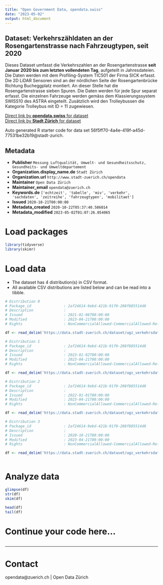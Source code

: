 ```yaml
---
title: "Open Government Data, opendata.swiss"
date: "2023-05-02"
output: html_document
---
```


## Dataset: Verkehrszähldaten an der Rosengartenstrasse nach Fahrzeugtypen, seit 2020


Dieses Dataset umfasst die Verkehrszahlen an der Rosengartenstrasse **seit Januar 2020 bis zum letzten vollendeten Tag**, aufgeteilt in Jahresdateien. Die Daten werden mit dem Profiling-System TIC501 der Firma SICK erfasst. Die 2D LiDAR Sensoren sind an der nördlichen Seite der Rosengartenbrücke Richtung Bucheggplatz montiert. An dieser Stelle hat die Rosengartenstrasse sieben Spuren. Die Daten werden für jede Spur separat erfasst.
Die einzelnen Fahrzeuge werden gemäss dem Klassierungssystem SWISS10 des ASTRA eingeteilt. Zusätzlich wird den Trolleybussen die Kategorie Trolleybus mit ID = 11 zugewiesen.


[Direct link by **opendata.swiss** for dataset](https://opendata.swiss/de/dataset/verkehrszahldaten-an-der-rosengartenstrasse-nach-fahrzeugtypen-seit-2020)<br>
[Direct link by **Stadt Zürich** for dataset](https://data.stadt-zuerich.ch/dataset/ugz_verkehrsdaten_stundenwerte_rosengartenbruecke)

Auto generated R starter code for data set 56f5ff70-4a4e-419f-a45d-77531be32b19@stadt-zurich.

## Metadata

- **Publisher** `Messung Luftqualität, Umwelt- und Gesundheitsschutz, Gesundheits- und Umweltdepartement`
- **Organization.display_name.de** `Stadt Zürich`
- **Organization.url** `http://www.stadt-zuerich.ch/opendata`
- **Maintainer** `Open Data Zürich`
- **Maintainer_email** `opendata@zuerich.ch`
- **Keywords.de** `['echtzeit', 'tabelle', 'miv', 'verkehr', 'sachdaten', 'zeitreihe', 'fahrzeugtypen', 'mobilitaet']`
- **Issued** `2020-10-21T00:00:00`
- **Metadata_created** `2020-10-22T05:37:40.586014`
- **Metadata_modified** `2023-05-02T01:07:26.054065`


# Load packages

```r

library(tidyverse)
library(skimr)

```

# Load data

-   The dataset has 4 distribution(s) in CSV format.
-   All available CSV distributions are listed below and can be read into a tibble.

```r

# Distribution 0
# Package_id               : 2af24614-9ebd-421b-91f0-208f885514d6
# Description              : 
# Issued                   : 2021-01-06T00:00:00
# Modified                 : 2023-04-21T00:00:00
# Rights                   : NonCommercialAllowed-CommercialAllowed-ReferenceNotRequired

df <- read_delim('https://data.stadt-zuerich.ch/dataset/ugz_verkehrsdaten_stundenwerte_rosengartenbruecke/download/ugz_ogd_traffic_rosengartenbruecke_h1_2021.csv')

# Distribution 1
# Package_id               : 2af24614-9ebd-421b-91f0-208f885514d6
# Description              : 
# Issued                   : 2023-01-02T00:00:00
# Modified                 : 2023-04-21T00:00:00
# Rights                   : NonCommercialAllowed-CommercialAllowed-ReferenceNotRequired

df <- read_delim('https://data.stadt-zuerich.ch/dataset/ugz_verkehrsdaten_stundenwerte_rosengartenbruecke/download/ugz_ogd_traffic_rosengartenbruecke_h1_2023.csv')

# Distribution 2
# Package_id               : 2af24614-9ebd-421b-91f0-208f885514d6
# Description              : 
# Issued                   : 2022-01-01T00:00:00
# Modified                 : 2023-04-21T00:00:00
# Rights                   : NonCommercialAllowed-CommercialAllowed-ReferenceNotRequired

df <- read_delim('https://data.stadt-zuerich.ch/dataset/ugz_verkehrsdaten_stundenwerte_rosengartenbruecke/download/ugz_ogd_traffic_rosengartenbruecke_h1_2022.csv')

# Distribution 3
# Package_id               : 2af24614-9ebd-421b-91f0-208f885514d6
# Description              : 
# Issued                   : 2020-10-21T00:00:00
# Modified                 : 2023-04-21T00:00:00
# Rights                   : NonCommercialAllowed-CommercialAllowed-ReferenceNotRequired

df <- read_delim('https://data.stadt-zuerich.ch/dataset/ugz_verkehrsdaten_stundenwerte_rosengartenbruecke/download/ugz_ogd_traffic_rosengartenbruecke_h1_2020.csv')



```

# Analyze data

```r

glimpse(df)
str(df)
skim(df)

head(df)
tail(df)

```

# Continue your code here...

```r

```

------------------------------------------------------------------------

# Contact

opendata@zuerich.ch | Open Data Zürich
